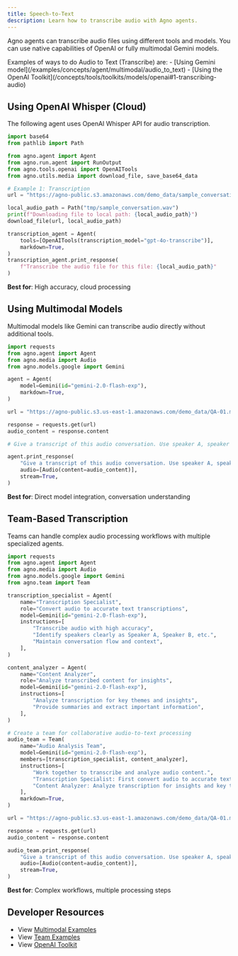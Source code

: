 ```yaml
---
title: Speech-to-Text
description: Learn how to transcribe audio with Agno agents.
---
```


Agno agents can transcribe audio files using different tools and models. You can use native capabilities of OpenAI or fully multimodal Gemini models.

<Tip>
  Examples of ways to do Audio to Text (Transcribe) are:
  - [Using Gemini model](/examples/concepts/agent/multimodal/audio_to_text)
  - [Using the OpenAI Toolkit](/concepts/tools/toolkits/models/openai#1-transcribing-audio)
</Tip>

## Using OpenAI Whisper (Cloud)

The following agent uses OpenAI Whisper API for audio transcription.

```python cookbook/tools/models/openai_tools.py
import base64
from pathlib import Path

from agno.agent import Agent
from agno.run.agent import RunOutput
from agno.tools.openai import OpenAITools
from agno.utils.media import download_file, save_base64_data

# Example 1: Transcription
url = "https://agno-public.s3.amazonaws.com/demo_data/sample_conversation.wav"

local_audio_path = Path("tmp/sample_conversation.wav")
print(f"Downloading file to local path: {local_audio_path}")
download_file(url, local_audio_path)

transcription_agent = Agent(
    tools=[OpenAITools(transcription_model="gpt-4o-transcribe")],
    markdown=True,
)
transcription_agent.print_response(
    f"Transcribe the audio file for this file: {local_audio_path}"
)
```

**Best for**: High accuracy, cloud processing

## Using Multimodal Models

Multimodal models like Gemini can transcribe audio directly without additional tools.

```python cookbook/agents/multimodal/audio_to_text.py
import requests
from agno.agent import Agent
from agno.media import Audio
from agno.models.google import Gemini

agent = Agent(
    model=Gemini(id="gemini-2.0-flash-exp"),
    markdown=True,
)

url = "https://agno-public.s3.us-east-1.amazonaws.com/demo_data/QA-01.mp3"

response = requests.get(url)
audio_content = response.content

# Give a transcript of this audio conversation. Use speaker A, speaker B to identify speakers.

agent.print_response(
    "Give a transcript of this audio conversation. Use speaker A, speaker B to identify speakers.",
    audio=[Audio(content=audio_content)],
    stream=True,
)
```

**Best for**: Direct model integration, conversation understanding

## Team-Based Transcription

Teams can handle complex audio processing workflows with multiple specialized agents.

```python cookbook/teams/multimodal/audio_to_text.py
import requests
from agno.agent import Agent
from agno.media import Audio
from agno.models.google import Gemini
from agno.team import Team

transcription_specialist = Agent(
    name="Transcription Specialist",
    role="Convert audio to accurate text transcriptions",
    model=Gemini(id="gemini-2.0-flash-exp"),
    instructions=[
        "Transcribe audio with high accuracy",
        "Identify speakers clearly as Speaker A, Speaker B, etc.",
        "Maintain conversation flow and context",
    ],
)

content_analyzer = Agent(
    name="Content Analyzer",
    role="Analyze transcribed content for insights",
    model=Gemini(id="gemini-2.0-flash-exp"),
    instructions=[
        "Analyze transcription for key themes and insights",
        "Provide summaries and extract important information",
    ],
)

# Create a team for collaborative audio-to-text processing
audio_team = Team(
    name="Audio Analysis Team",
    model=Gemini(id="gemini-2.0-flash-exp"),
    members=[transcription_specialist, content_analyzer],
    instructions=[
        "Work together to transcribe and analyze audio content.",
        "Transcription Specialist: First convert audio to accurate text with speaker identification.",
        "Content Analyzer: Analyze transcription for insights and key themes.",
    ],
    markdown=True,
)

url = "https://agno-public.s3.us-east-1.amazonaws.com/demo_data/QA-01.mp3"

response = requests.get(url)
audio_content = response.content

audio_team.print_response(
    "Give a transcript of this audio conversation. Use speaker A, speaker B to identify speakers.",
    audio=[Audio(content=audio_content)],
    stream=True,
)
```

**Best for**: Complex workflows, multiple processing steps

## Developer Resources

- View [Multimodal Examples](/examples/concepts/agent/multimodal/audio_to_text)
- View [Team Examples](/examples/concepts/teams/multimodal/audio_to_text)
- View [OpenAI Toolkit](/concepts/tools/toolkits/models/openai)
